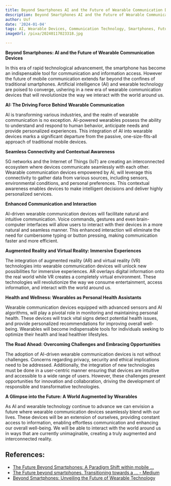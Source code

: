 ```yaml
---
title: Beyond Smartphones AI and the Future of Wearable Communication Devices
description: Beyond Smartphones AI and the Future of Wearable Communication Devices
author: Usf
date: '2024-01-04'
tags: AI, Wearable Devices, Communication Technology, Smartphones, Future Technology
imageUrl: /pixa/20240117023318.jpg

---
```

**Beyond Smartphones: AI and  the Future of Wearable Communication Devices**

In this era of rapid technological advancement, the smartphone has become an indispensable tool for communication and  information access. However the future of mobile communication extends far  beyond the confines of traditional smartphones. Artificial intelligence (AI) and  wearable technology are  poised  to converge, ushering in a  new era of wearable communication  devices  that will revolutionize the way  we interact with the world around  us.

**AI: The Driving Force Behind Wearable  Communication**

AI is transforming various  industries, and the realm of  wearable communication is no exception. AI-powered wearables possess the ability to understand and respond to human behavior, anticipate needs and provide personalized experiences. This integration  of AI  into wearable devices marks a significant departure from the passive, one-size-fits-all approach of traditional mobile devices.

**Seamless Connectivity and Contextual Awareness**

5G networks and the Internet of Things (IoT) are  creating an interconnected ecosystem where devices communicate seamlessly with each other. Wearable communication devices empowered by AI, will leverage this connectivity to gather data  from various sources, including sensors, environmental conditions, and personal preferences. This contextual awareness enables devices to make  intelligent decisions and  deliver highly personalized services.

**Enhanced Communication and Interaction**

AI-driven wearable communication devices will facilitate natural and intuitive communication. Voice commands, gestures  and even brain-computer interfaces  will allow users to interact with their  devices  in a more natural and seamless manner. This enhanced interaction  will eliminate the need for cumbersome typing or  button pressing, making  communication faster and more efficient.

**Augmented Reality and Virtual Reality: Immersive Experiences**

The integration of augmented reality (AR) and virtual reality  (VR) technologies into wearable communication devices will unlock new possibilities for immersive  experiences. AR overlays digital  information onto the real world while VR creates a completely virtual environment. These technologies will  revolutionize the way we consume entertainment, access information, and interact with the world  around us.

**Health and Wellness: Wearables as Personal Health Assistants**

Wearable communication devices equipped with advanced sensors and AI algorithms, will play a  pivotal role in monitoring and maintaining personal  health. These devices will track  vital signs detect potential health  issues, and provide personalized recommendations for improving overall  well-being. Wearables will become indispensable tools for individuals seeking  to optimize their health and lead healthier lifestyles.

**The Road Ahead: Overcoming Challenges and  Embracing Opportunities**

The adoption of AI-driven wearable communication devices is not without challenges. Concerns regarding privacy, security and ethical implications need  to be addressed. Additionally, the integration of  new technologies must be done in a user-centric manner ensuring that devices are  intuitive and accessible to a wide range of users. However, these challenges present opportunities for innovation and collaboration, driving the development of  responsible and transformative technologies.

**A Glimpse into the Future: A World Augmented by Wearables**

As AI and wearable  technology continue  to advance we can envision a  future where wearable communication devices seamlessly blend with our lives. These devices will be an extension of  ourselves, providing constant access to information, enabling effortless communication and enhancing our overall well-being. We  will be able to interact with the world around us  in ways that  are currently unimaginable, creating a truly augmented and interconnected reality.

## References:
- [The Future Beyond Smartphones: A Paradigm Shift within mobile ...](https://www.linkedin.com/pulse/future-beyond-smartphones-paradigm-shift-within-mobile-koskinen)
- [The Future beyond smartphones. Transitioning towards a ... - Medium](https://medium.com/brandpublic-digital-marketing-for-real/the-future-beyond-smartphones-bc81e3b70425)
- [Beyond Smartphones: Unveiling the Future of Wearable Technology](https://syrus.today/beyond-smartphones-unveiling-the-future-of-wearable-technology-40743.html)
